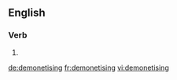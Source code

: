 
==English==

===Verb===
{{head|en}}

# {{present participle of|demonetise}}

[[de:demonetising]]
[[fr:demonetising]]
[[vi:demonetising]]
